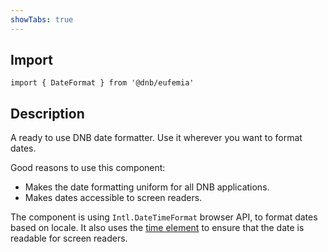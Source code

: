 ```yaml
---
showTabs: true
---
```



## Import

```tsx
import { DateFormat } from '@dnb/eufemia'
```

## Description

A ready to use DNB date formatter. Use it wherever you want to format dates.

Good reasons to use this component:

- Makes the date formatting uniform for all DNB applications.
- Makes dates accessible to screen readers.

The component is using `Intl.DateTimeFormat` browser API, to format dates based on locale. It also uses the [time element](https://developer.mozilla.org/en-US/docs/Web/HTML/Reference/Elements/time) to ensure that the date is readable for screen readers.
